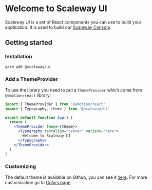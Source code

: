 
<Meta title="Home" />

# Welcome to Scaleway UI

Scaleway UI is a set of React components you can use to build your application. It is used to build our [Scaleway Console](https://console.scaleway.com).

## Getting started

### Installation

```bash
yarn add @scaleway/ui
```

### Add a ThemeProvider

To use the library you need to put a `ThemeProvider` which come from `@emotion/react` library:

```jsx
import { ThemeProvider } from '@emotion/react'
import { Typography, theme } from '@scaleway/ui'

export default function App() {
  return (
    <ThemeProvider theme={theme}>
      <Typography textAlign="center" variant="hero">
        Welcome to Scaleway UI
      </Typography>
    </ThemeProvider>
  )
}
```

### Customizing

The default theme is available on Github, you can see it [here](https://github.com/scaleway/scaleway-ui/blob/main/src/theme/index.ts). For more customization go to [Colors page](/docs/theme-colors--palette)
